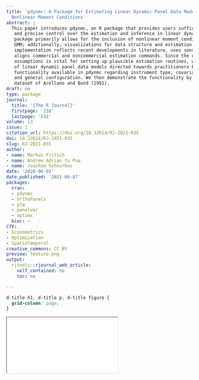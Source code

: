 ```yaml
---
title: 'pdynmc: A Package for Estimating Linear Dynamic Panel Data Models Based on
  Nonlinear Moment Conditions'
abstract: |
  This paper introduces pdynmc, an R package that provides users sufficient flexibility
   and precise control over the estimation and inference in linear dynamic panel data models. The
   package primarily allows for the inclusion of nonlinear moment conditions and the use of iterated
   GMM; additionally, visualizations for data structure and estimation results are provided. The current
   implementation reflects recent developments in literature, uses sensible argument defaults, and
   aligns commercial and noncommercial estimation commands. Since the understanding of the model
   assumptions is vital for setting up plausible estimation routines, we provide a broad introduction
   of linear dynamic panel data models directed towards practitioners before concisely describing the
   functionality available in pdynmc regarding instrument type, covariate type, estimation methodology,
   and general configuration. We then demonstrate the functionality by revisiting the popular firm-level
   dataset of Arellano and Bond (1991).
draft: no
type: package
journal:
  title: '{The R Journal}'
  firstpage: '218'
  lastpage: '231'
volume: 13
issue: 1
citation_url: https://doi.org/10.32614/RJ-2021-035
doi: 10.32614/RJ-2021-035
slug: RJ-2021-035
author:
- name: Markus Fritsch
- name: Andrew Adrian Yu Pua
- name: Joachim Schnurbus
date: '2020-06-03'
date_published: '2021-06-07'
packages:
  cran:
  - pdynmc
  - OrthoPanels
  - plm
  - panelvar
  - optimx
  bioc: ~
CTV:
- Econometrics
- Optimization
- SpatioTemporal
creative_commons: CC BY
preview: feature.png
output:
  rjtools::rjournal_web_article:
    self_contained: no
    toc: no

---
```


```css
d-title h1, d-title p, d-title figure {
  grid-column: page;
}
```

<div class="l-page">
  <object data="RJ-2021-035.pdf" type="application/pdf" style="height:955px;width:100%">
    <iframe src="RJ-2021-035.pdf"></iframe>
  </object>
</div>
